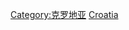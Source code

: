 {{Commons category|Subdivisions of Croatia}}
{{Catmore}}

[[Category:克罗地亚|Category:克罗地亚]]
[[Category:歐洲國家行政區劃|Croatia]]